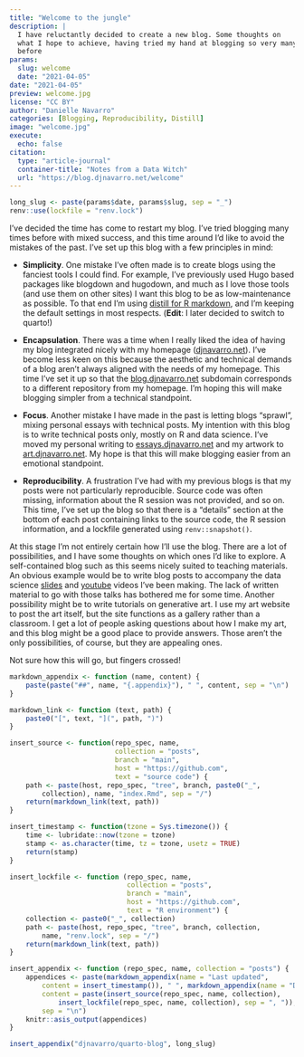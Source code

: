 ```yaml
---
title: "Welcome to the jungle"
description: | 
  I have reluctantly decided to create a new blog. Some thoughts on 
  what I hope to achieve, having tried my hand at blogging so very many times 
  before
params:
  slug: welcome
  date: "2021-04-05"
date: "2021-04-05"
preview: welcome.jpg
license: "CC BY"
author: "Danielle Navarro"
categories: [Blogging, Reproducibility, Distill]
image: "welcome.jpg"
execute: 
  echo: false
citation:
  type: "article-journal"
  container-title: "Notes from a Data Witch"
  url: "https://blog.djnavarro.net/welcome"
---
```


<!--------------- my typical setup ----------------->

```r
long_slug <- paste(params$date, params$slug, sep = "_")
renv::use(lockfile = "renv.lock")
```


<!--------------- post begins here ----------------->

I've decided the time has come to restart my blog. I've tried blogging many times before with mixed success, and this time around I'd like to avoid the mistakes of the past. I've set up this blog with a few principles in mind:

- **Simplicity**. One mistake I've often made is to create blogs using the fanciest tools I could find. For example, I've previously used Hugo based packages like blogdown and hugodown, and much as I love those tools (and use them on other sites) I want this blog to be as low-maintenance as possible. To that end I'm using [distill for R markdown](https://rstudio.github.io/distill/), and I'm keeping the default settings in most respects. (**Edit**: I later decided to switch to quarto!)

- **Encapsulation**. There was a time when I really liked the idea of having my blog integrated nicely with my homepage ([djnavarro.net](https://djnavarro.net)). I've become less keen on this because the aesthetic and technical demands of a blog aren't always aligned with the needs of my homepage. This time I've set it up so that the [blog.djnavarro.net](https://blog.djnavarro.net) subdomain corresponds to a different repository from my homepage. I'm hoping this will make blogging simpler from a technical standpoint.

- **Focus**. Another mistake I have made in the past is letting blogs "sprawl", mixing personal essays with technical posts. My intention with this blog is to write technical posts only, mostly on R and data science. I've moved my personal writing to [essays.djnavarro.net](https://essays.djnavarro.net) and my artwork to [art.djnavarro.net](https://art.djnavarro.net). My hope is that this will make blogging easier from an emotional standpoint. 

- **Reproducibility**. A frustration I've had with my previous blogs is that my posts were not particularly reproducible. Source code was often missing, information about the R session was not provided, and so on. This time, I've set up the blog so that there is a "details" section at the bottom of each post containing links to the source code, the R session information, and a lockfile generated using `renv::snapshot()`. 

At this stage I'm not entirely certain how I'll use the blog. There are a lot of possibilities, and I have some thoughts on which ones I'd like to explore. A self-contained blog such as this seems nicely suited to teaching materials. An obvious example would be to write blog posts to accompany the data science [slides](https://slides.djnavarro.net) and [youtube](https://youtube.djnavarro.net) videos I've been making. The lack of written material to go with those talks has bothered me for some time. Another possibility might be to write tutorials on generative art. I use my art website to post the art itself, but the site functions as a gallery rather than a classroom. I get a lot of people asking questions about how I make my art, and this blog might be a good place to provide answers. Those aren't the only possibilities, of course, but they are appealing ones.

Not sure how this will go, but fingers crossed! 



<!--------------- appendices go here ----------------->

```r
markdown_appendix <- function (name, content) {
    paste(paste("##", name, "{.appendix}"), " ", content, sep = "\n")
}

markdown_link <- function (text, path) {
    paste0("[", text, "](", path, ")")
}

insert_source <- function(repo_spec, name, 
                          collection = "posts", 
                          branch = "main", 
                          host = "https://github.com", 
                          text = "source code") {
    path <- paste(host, repo_spec, "tree", branch, paste0("_", 
        collection), name, "index.Rmd", sep = "/")
    return(markdown_link(text, path))
}

insert_timestamp <- function(tzone = Sys.timezone()) {
    time <- lubridate::now(tzone = tzone)
    stamp <- as.character(time, tz = tzone, usetz = TRUE)
    return(stamp)
}

insert_lockfile <- function (repo_spec, name, 
                             collection = "posts", 
                             branch = "main", 
                             host = "https://github.com", 
                             text = "R environment") {
    collection <- paste0("_", collection)
    path <- paste(host, repo_spec, "tree", branch, collection, 
        name, "renv.lock", sep = "/")
    return(markdown_link(text, path))
}

insert_appendix <- function (repo_spec, name, collection = "posts") {
    appendices <- paste(markdown_appendix(name = "Last updated", 
        content = insert_timestamp()), " ", markdown_appendix(name = "Details", 
        content = paste(insert_source(repo_spec, name, collection), 
            insert_lockfile(repo_spec, name, collection), sep = ", ")), 
        sep = "\n")
    knitr::asis_output(appendices)
}

insert_appendix("djnavarro/quarto-blog", long_slug)
```



